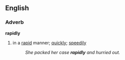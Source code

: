 ==English==

===Adverb===
'''rapidly'''
# in a [[rapid]] manner; [[quickly]]; [[speedily]]
#:''She packed her case '''rapidly''' and hurried out.''